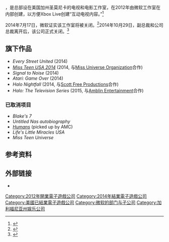 {{NoteTA
| G1=Games
}}
{{Infobox company
| name_en = Xbox Entertainment Studios
| logo = 
| caption =
| type = [[Microsoft_Studios|Microsoft Studios]]的子公司
| company_slogan =
| fate = 关闭
| foundation = 2012年
| defunct = {{end date|2014|10|29}}<ref name="closure" />
| location = {{US}}[[加州|加州]][[聖塔莫尼卡|聖塔莫尼卡]]
| key_people = [[Nancy_Tellem|Nancy Tellem]] (总裁)
| industry =
| products =
| owner = [[Microsoft|Microsoft]]
| num_employees =
| parent = [[Microsoft_Studios|Microsoft Studios]]
| homepage =
}}

{{vgname2|Xbox娱乐工作室|en=Xbox Entertainment Studios}}，是总部设在美国加州圣莫尼卡的电视和电影工作室{{Inconsistent}}，在2012年由微软工作室在内部创建，以方便Xbox Live创建“互动电视内容。”<ref>{{cite web |last=Farber |first=Dan |url=http://news.cnet.com/8301-1023_3-57568826-93/microsofts-xbox-entertainment-studio-working-on-interactive-tv/ |title=Microsoft's Xbox Entertainment Studio working on interactive TV |publisher=CNET |date=2013-02-11 |accessdate=2013-12-20 |archive-date=2013-12-20 |archive-url=https://web.archive.org/web/20131220205824/http://news.cnet.com/8301-1023_3-57568826-93/microsofts-xbox-entertainment-studio-working-on-interactive-tv/ }}</ref>

2014年7月17日，微软证实该工作室将被关闭。<ref name="dawnchmielewski">{{cite web|url=http://recode.net/2014/07/17/microsoft-to-shut-down-xbox-entertainment-studios/|title=Microsoft to Shutter Xbox Entertainment Studios (Updated)|author=Dawn Chmielewski|work=Re/code|access-date=2015-11-20|archive-date=2016-05-03|archive-url=https://web.archive.org/web/20160503023129/http://recode.net/2014/07/17/microsoft-to-shut-down-xbox-entertainment-studios/}}</ref>2014年10月29日，副总裁和公司总裁离开后，该公司正式关闭。<ref name="closure">{{citeweb|url=http://uk.ign.com/articles/2014/10/30/xbox-entertainment-studios-reportedly-shuttered-as-heads-leave|title=Xbox Entertainment Studios Reportedly Shuttered as Heads Leave|date=October 29, 2014|last=Pitcher|first=Jenna|accessdate=October 30, 2014|publisher=IGN}}</ref>

== 旗下作品 ==

* ''Every Street United'' (2014)
* ''[[Miss_Teen_USA_2014|Miss Teen USA 2014]]'' (2014, 与[[Miss_Universe_Organization|Miss Universe Organization]]合作)
* ''Signal to Noise'' (2014)
* ''Atari: Game Over'' (2014)
* ''Halo Nightfall'' (2014, 与[[Scott_Free_Productions|Scott Free Productions]]合作)
* ''Halo: The Television Series'' (2015, 与[[Amblin_Entertainment|Amblin Entertainment]]合作)

=== 已取消项目 ===

* ''Blake's 7''
* ''Untitled Nas autobiography''
* ''[[Humans_(TV_series)|Humans]]'' (picked up by AMC)
* ''Life's Little Miracles USA''
* ''Miss Teen Universe''

== 参考资料 ==
{{Reflist}}

== 外部链接 ==

* {{Official website|http://www.microsoftcasualgames.msn.com/}}

{{Microsoft Studios}}

{{DEFAULTSORT:Xbox Entertainment Studios}}
[[Category:2012年開業電子遊戲公司|Category:2012年開業電子遊戲公司]]
[[Category:2014年結業電子遊戲公司|Category:2014年結業電子遊戲公司]]
[[Category:美國已結業電子遊戲公司|Category:美國已結業電子遊戲公司]]
[[Category:微软的部门与子公司|Category:微软的部门与子公司]]
[[Category:加利福尼亚州娱乐公司|Category:加利福尼亚州娱乐公司]]

{{US-videogame-company-stub}}
{{Microsoft-stub}}